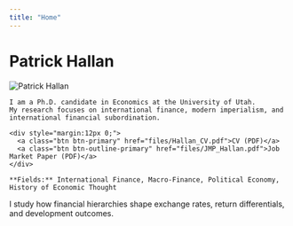 ```yaml
---
title: "Home"
---
```


# Patrick Hallan

<div class="hero">
  <img src="img/headshot.jpg" alt="Patrick Hallan">  <!-- change the path/filename -->
  <div class="hero-body">
    I am a Ph.D. candidate in Economics at the University of Utah.
    My research focuses on international finance, modern imperialism, and international financial subordination.

    <div style="margin:12px 0;">
      <a class="btn btn-primary" href="files/Hallan_CV.pdf">CV (PDF)</a>
      <a class="btn btn-outline-primary" href="files/JMP_Hallan.pdf">Job Market Paper (PDF)</a>
    </div>

    **Fields:** International Finance, Macro-Finance, Political Economy, History of Economic Thought
    
  </div>
</div>

I study how financial hierarchies shape exchange rates, return differentials, and development outcomes.  

